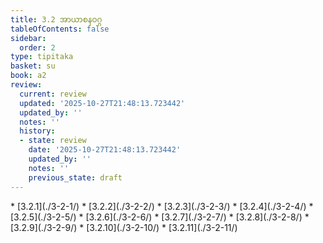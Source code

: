 ```yaml
---
title: 3.2 အာယာစနဝဂ္ဂ
tableOfContents: false
sidebar:
  order: 2
type: tipitaka
basket: su
book: a2
review:
  current: review
  updated: '2025-10-27T21:48:13.723442'
  updated_by: ''
  notes: ''
  history:
  - state: review
    date: '2025-10-27T21:48:13.723442'
    updated_by: ''
    notes: ''
    previous_state: draft
---
```



<ReviewStatus review={frontmatter.review} showDetails={true} />

<HypothesisAnnotation frontmatter={frontmatter} />

<DynamicBreadcrumb />



<TableOfContents book="a2" section="3.2">
* [3.2.1](./3-2-1/)
* [3.2.2](./3-2-2/)
* [3.2.3](./3-2-3/)
* [3.2.4](./3-2-4/)
* [3.2.5](./3-2-5/)
* [3.2.6](./3-2-6/)
* [3.2.7](./3-2-7/)
* [3.2.8](./3-2-8/)
* [3.2.9](./3-2-9/)
* [3.2.10](./3-2-10/)
* [3.2.11](./3-2-11/)
</TableOfContents>